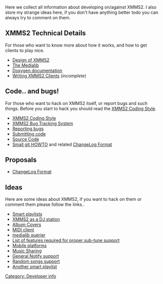 {{Navbar}}

Here we collect all information about developing on/against XMMS2. I also store my strange ideas here, if you don't have anything better todo you can always try to comment on them.

== XMMS2 Technical Details ==

For those who want to know more about how it works, and how to get clients to play nice.

*[[Design of XMMS2]]
*[[The Medialib]]
*[http://xmms2.xmms.se/doxygen/index.html Doxygen documentation]
*[[Writing XMMS2 Clients]] (''incomplete'')

== Code.. and bugs! ==

For those who want to hack on XMMS2 itself, or report bugs and such things. Before you start to hack you should read the [[XMMS2 Coding Style]].

*[[XMMS2 Coding Style]]
*[http://bugs.xmms2.xmms.se/ XMMS2 Bug Tracking System]
*[[Reporting bugs]]
*[[Submitting code]]
*[[Download_XMMS2|Source Code]]
*[http://git.xmms.se/HOWTO-FOR-XMMS2-DEVELS.txt Small git HOWTO] and related [[ChangeLog Format]]

== Proposals ==
* [[ChangeLog Format]]

== Ideas ==

Here are some ideas about XMMS2, if you want to hack on them or comment them please follow the links..

*[[Smart playlists]]
*[[XMMS2 as a DJ station]]
*[[Album Covers]]
*[[MIDI client]]
*[[medialib querier]]
*[[List of features required for proper sub-tune support]]
*[[Mobile platforms]]
*[[Music Sharing]]
*[[General Notify support]]
*[[Random songs support]]
*[[Another smart playlist]]

[[Category: Developer info]]